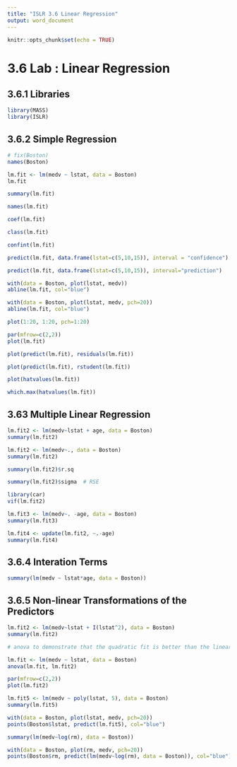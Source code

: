 ---
title: "ISLR 3.6 Linear Regression"
output: word_document
---

```{r setup, include=FALSE}
knitr::opts_chunk$set(echo = TRUE)
```
# 3.6 Lab : Linear Regression
## 3.6.1 Libraries
```{r}
library(MASS)
library(ISLR)
```
## 3.6.2 Simple Regression
```{r}
# fix(Boston)
names(Boston)
```
```{r}
lm.fit <- lm(medv ~ lstat, data = Boston)
lm.fit
```
```{r}
summary(lm.fit)
```
```{r}
names(lm.fit)
```
```{r}
coef(lm.fit)
```

```{r}
class(lm.fit)
```
```{r}
confint(lm.fit)
```
```{r}
predict(lm.fit, data.frame(lstat=c(5,10,15)), interval = "confidence")
```
```{r}
predict(lm.fit, data.frame(lstat=c(5,10,15)), interval="prediction")
```
```{r}
with(data = Boston, plot(lstat, medv))
abline(lm.fit, col="blue")
```
```{r}
with(data = Boston, plot(lstat, medv, pch=20))
abline(lm.fit, col="blue")
```
```{r}
plot(1:20, 1:20, pch=1:20)
```

```{r}
par(mfrow=c(2,2))
plot(lm.fit)
```
```{r}
plot(predict(lm.fit), residuals(lm.fit))
```
```{r}
plot(predict(lm.fit), rstudent(lm.fit))
```
```{r}
plot(hatvalues(lm.fit))
```

```{r}
which.max(hatvalues(lm.fit))
```
## 3.63 Multiple Linear Regression
```{r}
lm.fit2 <- lm(medv~lstat + age, data = Boston)
summary(lm.fit2)
```
```{r}
lm.fit2 <- lm(medv~., data = Boston)
summary(lm.fit2)
```
```{r}
summary(lm.fit2)$r.sq
```

```{r}
summary(lm.fit2)$sigma  # RSE
```
```{r}
library(car)
vif(lm.fit2)
```

```{r}
lm.fit3 <- lm(medv~. -age, data = Boston)
summary(lm.fit3)
```

```{r}
lm.fit4 <- update(lm.fit2, ~.-age)
summary(lm.fit4)
```

## 3.6.4 Interation Terms
```{r}
summary(lm(medv ~ lstat*age, data = Boston))
```
## 3.6.5 Non-linear Transformations of the Predictors
```{r}
lm.fit2 <- lm(medv~lstat + I(lstat^2), data = Boston)
summary(lm.fit2)
```
```{r}
# anova to demonstrate that the quadratic fit is better than the linear one

lm.fit <- lm(medv ~ lstat, data = Boston)
anova(lm.fit, lm.fit2)
```
```{r}
par(mfrow=c(2,2))
plot(lm.fit2)
```

```{r}
lm.fit5 <- lm(medv ~ poly(lstat, 5), data = Boston)
summary(lm.fit5)
```

```{r}
with(data = Boston, plot(lstat, medv, pch=20))
points(Boston$lstat, predict(lm.fit5), col="blue")
```

```{r}
summary(lm(medv~log(rm), data = Boston))
```
```{r}
with(data = Boston, plot(rm, medv, pch=20))
points(Boston$rm, predict(lm(medv~log(rm), data = Boston)), col="blue")
```

























